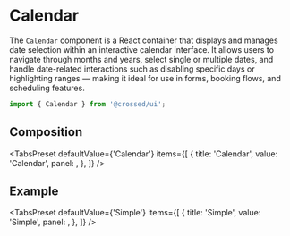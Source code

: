 
<Meta of={CalendarStories} />

# Calendar
The `Calendar` component is a React container that displays and manages date selection within an interactive calendar interface.
It allows users to navigate through months and years, select single or multiple dates, and handle date-related interactions such as disabling specific days or highlighting ranges — making it ideal for use in forms, booking flows, and scheduling features.
```jsx
import { Calendar } from '@crossed/ui';
```

<Canvas of={CalendarStories.Primary} />

## Composition

<TabsPreset
  defaultValue={'Calendar'}
  items={[
    {
      title: 'Calendar',
      value: 'Calendar',
      panel: <ArgTypes of={CalendarStories.default.component} />,
    },
  ]}
/>

## Example
<TabsPreset
  defaultValue={'Simple'}
  items={[
    {
      title: 'Simple',
      value: 'Simple',
      panel: <Canvas of={CalendarStories.Primary} />,
    },
  ]}
/>
